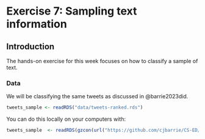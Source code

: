 # Exercise 7: Sampling text information

## Introduction

The hands-on exercise for this week focuses on how to classify a sample of text. 


### Data

We will be classifying the same tweets as discussed in @barrie2023did.

```r
tweets_sample <- readRDS("data/tweets-ranked.rds")
```

You can do this locally on your computers with:

```r
tweets_sample  <- readRDS(gzcon(url("https://github.com/cjbarrie/CS-ED/blob/main/data/tweets-ranked.rds?raw=true")))

```